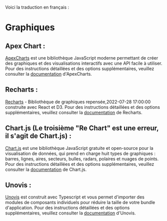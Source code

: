 Voici la traduction en français :

# Graphiques

## Apex Chart :

[ApexCharts](https://apexcharts.com/) est une bibliothèque JavaScript moderne permettant de créer des graphiques et des visualisations interactifs avec une API facile à utiliser. Pour des instructions détaillées et des options supplémentaires, veuillez consulter la [documentation](https://apexcharts.com/docs/installation/) d'ApexCharts.

## Recharts :

[Recharts](https://recharts.org/en-US/) - Bibliothèque de graphiques repensée,2022-07-28 17:00:00 construite avec React et D3. Pour des instructions détaillées et des options supplémentaires, veuillez consulter la [documentation](https://recharts.org/en-US/guide/installation) de Recharts.

## Chart.js (Le troisième "Re Chart" est une erreur, il s'agit de Chart.js) :

[Chart.js](https://www.chartjs.org/) est une bibliothèque JavaScript gratuite et open-source pour la visualisation de données, qui prend en charge huit types de graphiques : barres, lignes, aires, secteurs, bulles, radars, polaires et nuages de points. Pour des instructions détaillées et des options supplémentaires, veuillez consulter la [documentation](https://www.chartjs.org/docs/latest/) de Chart.js.

## Unovis :

[Unovis](https://unovis.dev/) est construit avec Typescript et vous permet d'importer des modules de composants individuels pour réduire la taille de votre bundle d'application. Pour des instructions détaillées et des options supplémentaires, veuillez consulter la [documentation](https://unovis.dev/docs/intro/) d'Unovis.